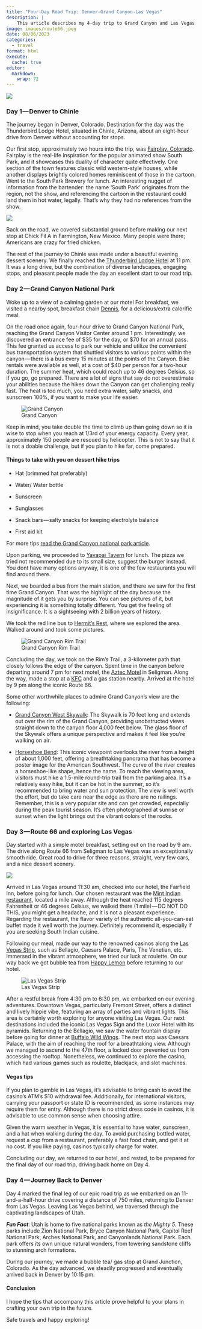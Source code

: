 ```yaml
---
title: "Four-Day Road Trip: Denver-Grand Canyon-Las Vegas"
description: |
    This article describes my 4-day trip to Grand Canyon and Las Vegas. It also gives tips to you as a future traveller to these places.
image: images/route66.jpeg
date: 08/06/2023
categories: 
  - travel
format: html
execute: 
  cache: true
editor: 
  markdown: 
    wrap: 72
---
```


![](https://cdn-images-1.medium.com/max/533/1*Bxqjijx15lXDyv9oLH6CoQ.jpeg)

### Day 1 --- Denver to Chinle

The journey began in Denver, Colorado. Destination for
the day was the Thunderbird Lodge Hotel, situated in Chinle, Arizona,
about an eight-hour drive from Denver without accounting for stops.

Our first stop, approximately two hours into the trip, was [Fairplay,
Colorado](https://www.google.com/maps/place/Fairplay,+CO+80440/@39.2252633,-106.0015233,16z/data=!3m1!4b1!4m6!3m5!1s0x876ae842e247da0f:0x70597e9aed63730!8m2!3d39.2247125!4d-106.0019618!16zL20vMHJjYjc?entry=ttu). Fairplay is the real-life inspiration for the popular animated show South Park, and it showcases this duality of character quite effectively. One section of
the town features classic wild western-style houses, while another
displays brightly colored homes reminiscent of those in the cartoon.
Went to the South Park Brewery for lunch. An interesting nugget of
information from the bartender: the name 'South Park' originates from
the region, not the show, and referencing the cartoon in the restaurant
could land them in hot water, legally. That's why they had no references from the show.

![](https://cdn-images-1.medium.com/max/533/1*oiPU46PYGwGLERXvYXpeXw.jpeg)

Back on the road, we covered substantial ground before making our next
stop at Chick Fil A in Farmington, New Mexico. Many people were there;
Americans are crazy for fried chicken.

The rest of the journey to Chinle was made under a beautiful evening dessert scenery. We finally reached the [Thunderbird Lodge
Hotel](https://goo.gl/maps/nKSLeoXjyB3QxSnV6) at 11 pm. It was a long
drive, but the combination of diverse landscapes, engaging stops, and
pleasant people made the day an excellent start to our road
trip.

### Day 2 --- Grand Canyon National Park

Woke up to a view of a calming garden at our motel For breakfast, we
visited a nearby spot, breakfast chain
[Dennis](https://www.google.com/maps/place/Denny%27s/@36.0346687,-109.6764784,10.66z/data=!4m10!1m2!2m1!1sdennis+breakfast!3m6!1s0x873a9d5eb23400fd:0xb854b9ff12411fc8!8m2!3d36.1564208!4d-109.5637052!15sChBkZW5uaXMgYnJlYWtmYXN0WhIiEGRlbm5pcyBicmVha2Zhc3SSAQVkaW5lcpoBJENoZERTVWhOTUc5blMwVkpRMEZuU1VOeGNEWmZhWHBuUlJBQuABAA!16s%2Fg%2F11ckxmh2j5?entry=ttu),
for a delicious/extra calorific meal.

On the road once again, four-hour drive to
Grand Canyon National Park, reaching the Grand Canyon Visitor Center
around 1 pm. Interestingly, we discovered an entrance fee of \$35 for
the day, or \$70 for an annual pass. This fee granted us access to park
our vehicle and utilize the convenient bus transportation system that
shuttled visitors to various points within the canyon --- there is a bus
every 15 minutes at the points of the Canyon. Bike rentals were
available as well, at a cost of \$40 per person for a
two-hour duration. The summer heat, which could reach up to 46 degrees
Celsius, so if you go, go prepared. There are a lot of signs that say
do not overestimate your abilities because the hikes down the Canyon can
get challenging really fast. The heat is too much, you need extra water,
salty snacks, and sunscreen 100%, if you want to make your life easier.

![Grand
Canyon](https://cdn-images-1.medium.com/max/533/1*QYqo3PjNSomcjSyP_cS0_A.jpeg)

Keep in mind, you take double the time to climb up than going down so it
is wise to stop when you reach at 1/3rd of your energy capacity. Every
year, approximately 150 people are rescued by helicopter. This is not to
say that it is not a doable challenge, but if you plan to hike far, come
prepared.

#### Things to take with you on dessert hike trips

-   Hat (brimmed hat preferably)

-   Water/ Water bottle

-   Sunscreen

-   Sunglasses

-   Snack bars --- salty snacks for keeping electrolyte balance

-   First aid kit

For more tips [read the Grand Canyon national park
article](https://www.nps.gov/grca/learn/photosmultimedia/hike_smart-02.htm#:~:text=In%20order%20to%20keep%20your,and%20potato%20chips%20are%20great.).

Upon parking, we proceeded to [Yavapai
Tavern](https://www.google.com/maps/place/Yavapai+Tavern/@36.0544506,-112.1220829,17z/data=!3m1!4b1!4m6!3m5!1s0x873310bd869c3269:0x8e5e6b4e589d7fec!8m2!3d36.0544506!4d-112.119508!16s%2Fg%2F11cm0x4bzt?entry=ttu)
for lunch. The pizza we tried not recommended due to its
small size, suggest the burger instead. You dont have many options anyway, it is one of the few restaurants you will find around there.

Next, we boarded a bus from the main station, and there we saw for the
first time Grand Canyon. That was the highlight of the day because the
magnitude of it gets you by surprise. You can see pictures of it, but experiencing it is something totally different. You get the feeling of insignificance. It is a sightseeing with 2 billion years of history.

We took the red line bus to [Hermit's
Rest](https://www.google.com/maps/place/Hermit%27s+Rest/@35.6041269,-111.22678,9.94z/data=!4m6!3m5!1s0x873317b4f63d309b:0xaf381f5435420802!8m2!3d36.0620738!4d-112.2111861!16zL20vMDZ3cDJ4?entry=ttu), where we explored the area. Walked around and took some pictures.

![Grand Canyon
Rim Trail](https://cdn-images-1.medium.com/max/533/1*nwCIIkr0uU-pwyyVZbEm1A.jpeg)

Concluding the day, we took on the Rim's Trail, a 3-kilometer path that
closely follows the edge of the canyon. Spent time in the canyon
before departing around 7 pm for next motel, the [Aztec
Motel](https://goo.gl/maps/TWAG7CqbLxxuFYvQ7) in Seligman. Along the
way, made a stop at a
[KFC](https://www.google.com/maps/place/KFC/@35.2935232,-112.4563148,10z/data=!4m10!1m2!2m1!1skfc!3m6!1s0x87329f1fef3a9979:0xdec3e9bb486a91cc!8m2!3d35.2574747!4d-112.1912358!15sCgNrZmMiA4gBAZIBEmNoaWNrZW5fcmVzdGF1cmFudOABAA!16s%2Fg%2F1tgz5z44?entry=ttu)
and a gas station nearby. Arrived at the hotel by 9 pm along the iconic
Route 66. 

Some other worthwhile places to admire Grand Canyon's view are the
following:

-   [Grand Canyon West
    Skywalk](https://www.google.com/maps/place/Grand+Canyon+West+Skywalk/@36.7098077,-113.9750363,7.78z/data=!4m6!3m5!1s0x80cc13a93577432b:0xe7935e32d9a9e4!8m2!3d36.011943!4d-113.8108372!16zL20vMDkzdzdr?entry=ttu):
    The Skywalk is 70 feet long and extends out over the rim of the
    Grand Canyon, providing unobstructed views straight down to the
    canyon floor 4,000 feet below. The glass floor of the Skywalk offers
    a unique perspective and makes it feel like you're walking on air.

-   [Horseshoe
    Bend](https://www.google.com/maps/place/Horseshoe+Bend/@36.7098077,-113.9750363,7.78z/data=!4m6!3m5!1s0x87346ced52b21091:0xb623646960566829!8m2!3d36.8790612!4d-111.5103627!16zL20vMDZucWhq?entry=ttu):
    This iconic viewpoint overlooks the river from a height of about
    1,000 feet, offering a breathtaking panorama that has become a
    poster image for the American Southwest. The curve of the river
    creates a horseshoe-like shape, hence the name. To reach the viewing
    area, visitors must hike a 1.5-mile round-trip trail from the
    parking area. It's a relatively easy hike, but it can be hot in the
    summer, so it's recommended to bring water and sun protection. The
    view is well worth the effort, but do take care near the edge as
    there are no railings. Remember, this is a very popular site and can
    get crowded, especially during the peak tourist season. It's often
    photographed at sunrise or sunset when the light brings out the
    vibrant colors of the rocks.

### Day 3 --- Route 66 and exploring Las Vegas

Day started with a simple motel breakfast, setting out on
the road by 9 am. The drive along Route 66 from Seligman to Las Vegas
was an exceptionally smooth ride. Great road to drive for three reasons, straight, very few cars, and a nice dessert scenery.

![](https://cdn-images-1.medium.com/max/533/1*WtSM4w45KytrlXHWIzWviw.jpeg)

Arrived in Las Vegas around 11:30 am, checked into our hotel, the
Fairfield Inn, before going for lunch.
Our chosen restaurant was the [Mint Indian
restaurant](https://www.google.com/maps/place/Mint+Indian+Bistro/@36.1151056,-115.2240105,13z/data=!4m10!1m2!2m1!1smint+indian+las+vegas!3m6!1s0x80c8c4513133718f:0x210407d1b7ee26dd!8m2!3d36.1151056!4d-115.1477928!15sChVtaW50IGluZGlhbiBsYXMgdmVnYXMiA4gBAVoXIhVtaW50IGluZGlhbiBsYXMgdmVnYXOSARFpbmRpYW5fcmVzdGF1cmFudOABAA!16s%2Fg%2F1thxqx_j?entry=ttu),
located a mile away. Although the heat reached 115 degrees Fahrenheit or
46 degrees Celsius, we walked there (1 mile) --- DO NOT DO THIS, you
might get a headache, and it is not a pleasant experience. Regarding the
restaurant, the flavor variety of the authentic all-you-can-eat buffet
made it well worth the journey. Definitely recommend it, especially if
you are seeking South Indian cuisine.

Following our meal, made our way to the renowned casinos along the
[Las Vegas Strip](https://www.youtube.com/shorts/3GhlFytOzv8), such as
Bellagio, Caesars Palace, Paris, The Venetian, etc. Immersed in the
vibrant atmosphere, we tried our luck at roulette. On our way back we
got bubble tea from [Happy
Lemon](https://www.google.com/maps/place/Happy+Lemon+-+Grand+Bazaar+Shops/@36.1124615,-115.1810072,15z/data=!4m10!1m2!2m1!1s+bubble+tea!3m6!1s0x80c8c5892a3b10df:0x2bba8080e1239039!8m2!3d36.1137696!4d-115.1721333!15sCgpidWJibGUgdGVhWgwiCmJ1YmJsZSB0ZWGSARBidWJibGVfdGVhX3N0b3JlmgEjQ2haRFNVaE5NRzluUzBWSlEwRm5TVVJvTkVwWVRWcDNFQUXgAQA!16s%2Fg%2F11tsrst1h9?entry=ttu)
before returning to our hotel.

![Las
Vegas Strip](https://cdn-images-1.medium.com/max/533/1*mkyELqSIH3dLIgl8IBH1Eg.jpeg)

After a restful break from 4:30 pm to 6:30 pm, we embarked on our
evening adventures. Downtown Vegas, particularly Fremont Street, offers
a distinct and lively hippie vibe, featuring an array of parties and
vibrant lights. This area is certainly worth exploring for anyone
visiting Las Vegas. Our next destinations included the iconic Las Vegas
Sign and the Luxor Hotel with its pyramids. Returning to the Bellagio,
we saw the water fountain display before going for dinner at [Buffalo
Wild
Wings](https://www.google.com/maps/place/Buffalo+Wild+Wings/@36.1260934,-115.1871472,13.4z/data=!3m1!5s0x80c8c4312e55848f:0xff95595e3640e30b!4m10!1m2!2m1!1sBuffalo+Wild+Wings+las+vegas!3m6!1s0x80c8c430d94aa0fd:0x1ade2572a80c6802!8m2!3d36.1082936!4d-115.1716424!15sChxCdWZmYWxvIFdpbGQgV2luZ3MgbGFzIHZlZ2FzIgOIAQFaHiIcYnVmZmFsbyB3aWxkIHdpbmdzIGxhcyB2ZWdhc5IBGGNoaWNrZW5fd2luZ3NfcmVzdGF1cmFudOABAA!16s%2Fg%2F11bwkfcwtc?entry=ttu).
The next stop was Caesars Palace, with the aim of reaching the roof for
a breathtaking view. Although we managed to ascend to the 47th floor, a
locked door prevented us from accessing the rooftop. Nonetheless, we
continued to explore the casino, which had various games such as
roulette, blackjack, and slot machines.

#### Vegas tips

If you plan to gamble in Las Vegas, it's advisable to bring cash to
avoid the casino's ATM's \$10 withdrawal fee. Additionally, for
international visitors, carrying your passport or state ID is
recommended, as some instances may require them for entry. Although
there is no strict dress code in casinos, it is advisable to use common
sense when choosing attire.

Given the warm weather in Vegas, it is essential to have water,
sunscreen, and a hat when walking during the day. To avoid purchasing
bottled water, request a cup from a restaurant, preferably a fast food
chain, and get it at no cost. If you like paying, casinos typically
charge for water.

Concluding our day, we returned to our hotel, and rested, to be prepared
for the final day of our road trip, driving back home on Day 4.

### Day 4 --- Journey Back to Denver

Day 4 marked the final leg of our epic road trip as we embarked on an
11-and-a-half-hour drive covering a distance of 750 miles, returning to
Denver from Las Vegas. Leaving Las Vegas behind, we traversed through
the captivating landscapes of Utah.

***Fun Fact***: Utah is home to five national parks known as *the Mighty
5.* These parks include Zion National Park, Bryce Canyon National Park,
Capitol Reef National Park, Arches National Park, and Canyonlands
National Park. Each park offers its own unique natural wonders, from
towering sandstone cliffs to stunning arch formations.

During our journey, we made a bubble tea/ gas stop at Grand Junction,
Colorado. As the day advanced, we steadily progressed and eventually
arrived back in Denver by 10:15 pm.

#### **Conclusion**

I hope the tips that accompany this article prove helpful to your plans
in crafting your own trip in the future.

Safe travels and happy exploring!
